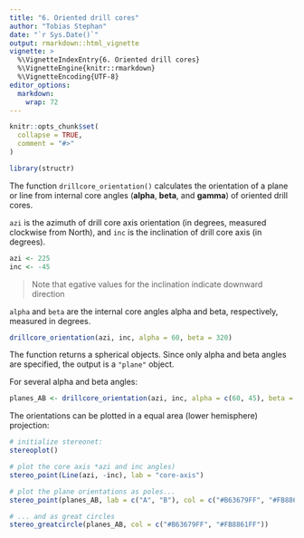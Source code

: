 ```yaml
---
title: "6. Oriented drill cores"
author: "Tobias Stephan"
date: "`r Sys.Date()`"
output: rmarkdown::html_vignette
vignette: >
  %\VignetteIndexEntry{6. Oriented drill cores}
  %\VignetteEngine{knitr::rmarkdown}
  %\VignetteEncoding{UTF-8}
editor_options: 
  markdown: 
    wrap: 72
---
```


```r
knitr::opts_chunk$set(
  collapse = TRUE,
  comment = "#>"
)
```

```r
library(structr)
```

The function `drillcore_orientation()` calculates the orientation of a plane or line from internal core angles (**alpha**, **beta**, and **gamma**) of oriented drill cores.

`azi` is the azimuth of drill core axis orientation (in degrees, measured clockwise from North), and `inc` is the inclination of drill core axis (in degrees). 

```r
azi <- 225
inc <- -45
```
> Note that egative values for the inclination indicate downward direction

`alpha` and `beta` are the internal core angles alpha and beta, respectively, measured in degrees.

```r
drillcore_orientation(azi, inc, alpha = 60, beta = 320)
```
The function returns a spherical objects. Since only alpha and beta angles are specified, the output is a `"plane"` object.

For several alpha and beta angles:
```r
planes_AB <- drillcore_orientation(azi, inc, alpha = c(60, 45), beta = c(320, 220))
```

The orientations can be plotted in a equal area (lower hemisphere) projection:
```r
# initialize stereonet:
stereoplot()

# plot the core axis *azi and inc angles)
stereo_point(Line(azi, -inc), lab = "core-axis")

# plot the plane orientations as poles...
stereo_point(planes_AB, lab = c("A", "B"), col = c("#B63679FF", "#FB8861FF"))

# ... and as great circles
stereo_greatcircle(planes_AB, col = c("#B63679FF", "#FB8861FF"))
```

